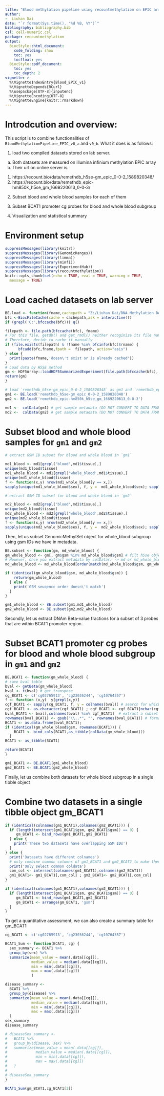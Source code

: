 ```yaml
---
title: "Blood methylation pipeline using recountmethylation on EPIC array - V1"
author:
-  Liuhan Dai
date: "`r format(Sys.time(), '%d %B, %Y')`"
bibliography: bibliography.bib
csl: cell-numeric.csl
package: recountmethylation
output:
  BiocStyle::html_document:
    code_folding: show
    toc: yes
    tocfloat: yes
  BiocStyle::pdf_document: 
    toc: yes
    toc_depth: 2
vignette: > 
  %\VignetteIndexEntry{Blood_EPIC_v1}
  %\VignetteDepends{RCurl}
  %\usepackage[UTF-8]{inputenc} 
  %\VignetteEncoding{UTF-8}
  %\VignetteEngine{knitr::rmarkdown}
---
```


# Introdcution and overview: 

This script is to combine functionalities of `BloodMethylationPipeline_EPIC_v0_a` and `v0_b`. What it does is as follows:

1. load two compiled datasets stored on lab server.
  a. Both datasets are measured on illumina infinium methylation EPIC array
  b. Their url on online server is 
  1) https://recount.bio/data/remethdb_h5se-gm_epic_0-0-2_1589820348/
  2) https://recount.bio/data/remethdb_epic-hm850k_h5se_gm_1669220613_0-0-3/

2. Subset blood and whole blood samples for each of them

3. Subset BCAT1 promoter cg probes for blood and whole blood subgroup

4. Visualization and statistical summary

# Environment setup
```r
suppressMessages(library(knitr))
suppressMessages(library(GenomicRanges))
suppressMessages(library(limma))
suppressMessages(library(minfi))
suppressMessages(library(ExperimentHub))
suppressMessages(library(recountmethylation))
knitr::opts_chunk$set(echo = TRUE, eval = TRUE, warning = TRUE, 
  message = TRUE)
```

# Load cached datasets on lab server

```r
BE.load <- function(fname,cachepath = "Z:/Liuhan Dai/DNA Methylation Detection/20230408 figure 6d") {
bfc <-BiocFileCache(cache = cachepath,ask = interactive())
if (grepl('C:',bfccache(bfc))) q()

filepath <- file.path(bfccache(bfc), fname)
# For this file, getdb() and get_rmdl() neither recoginize its file name.
# Therefore, decide to cache it manually
if (file.exists(filepath) & !fname %in% bfcinfo(bfc)$rname) {
      bfcadd(bfc,fname,fpath =  filepath, action="asis")
} else {
  print(paste(fname,'doesn\'t exist or is already cached'))
}
# Load data by H5SE method
gm <- HDF5Array::loadHDF5SummarizedExperiment(file.path(bfccache(bfc), fname))
return(gm)
}

# load `remethdb_h5se-gm_epic_0-0-2_1589820348` as gm1 and `remethdb_epic-hm850k_h5se_gm_1669220613_0-0-3` as gm2
gm1 <- BE.load('remethdb_h5se-gm_epic_0-0-2_1589820348')
gm2 <- BE.load('remethdb_epic-hm850k_h5se_gm_1669220613_0-0-3')

md1 <-  colData(gm1) # get sample metadata (DO NOT CONVERT TO DATA FRAME!!!!! using as.data.frame)
md2 <-  colData(gm2) # get sample metadata (DO NOT CONVERT TO DATA FRAME!!!!! using as.data.frame)
```

# Subset blood and whole blood samples for `gm1` and `gm2`

```r
# extract GSM ID subset for blood and whole blood in `gm1`

md1_blood <- md1[grepl('blood',md1$tissue),]
unique(md1_blood$tissue)
md1_whole_blood <- md1[grepl('whole_blood',md1$tissue),]
unique(md1_whole_blood$tissue)
f <- function(x,y) nrow(md1_whole_blood[y == x,])
sapply(unique(md1_whole_blood$sex), f, y =  md1_whole_blood$sex); sapply(unique(md1_whole_blood$disease), f, y =  md1_whole_blood$disease)
```

```r
# extract GSM ID subset for blood and whole blood in `gm2`

md2_blood <- md2[grepl('blood',md2$tissue),]
unique(md2_blood$tissue)
md2_whole_blood <- md2[grepl('whole_blood',md2$tissue),]
unique(md2_whole_blood$tissue)
f <- function(x,y) nrow(md2_whole_blood[y == x,])
sapply(unique(md2_whole_blood$sex), f, y =  md2_whole_blood$sex); sapply(unique(md2_whole_blood$disease), f, y =  md2_whole_blood$disease)
```


Then, let us subset GenomicMethylSet object for whole_blood subgroup using gsm
IDs we have in metadata.

```r
BE.subset <- function(gm, md_whole_blood) {
gm_whole_blood <- gm[, gm$gsm %in% md_whole_blood$gsm] # filt h5se object. Here gsm and other meta data is in "column"
# However, once you extract metadata by colData() -> md or md_whole_blood where its metadata now is stored in row
md_whole_blood <- md_whole_blood[order(match(md_whole_blood$gsm, gm_whole_blood$gsm)),] # Synchronize order of md_whole_blood and gr_whole_blood by gsm sequence

if (identical(gm_whole_blood$gsm, md_whole_blood$gsm)) {
    return(gm_whole_blood)
  } else {
    print('GSM seuqence order doesn\'t match')
  }
}

gm1_whole_blood <- BE.subset(gm1,md1_whole_blood)
gm2_whole_blood <- BE.subset(gm2,md2_whole_blood)
```

Secondly, let us extract DNAm Beta-value fractions for a subset of 3 probes that
are within BCAT1 promoter region.

# Subset BCAT1 promoter cg probes for blood and whole blood subgroup in `gm1` and `gm2`

```r

BE.BCAT1 <- function(gm_whole_blood) {
# save bval table
bval <- getBeta(gm_whole_blood)
bval <- t(bval) # get transpose
cg_BCAT1 <- c('cg02765913', 'cg23036244', 'cg10764357')
f <- function (x,y)  y[grepl(x,y)]
cgf_BCAT1 <- sapply(cg_BCAT1, f, y = colnames(bval)) # search for which probe for BCAT1 promoter exists in this  dataset
cgf_BCAT1 <- as.character(cgf_BCAT1) ; cgf_BCAT1 <- cgf_BCAT1[nchar(cgf_BCAT1) == 10]
bval_BCAT1 <- bval[,colnames(bval) %in% cgf_BCAT1]  # extract a subset of 3 cg probes that are within BCAT1 promoter region
rownames(bval_BCAT1) <- gsub("\\..*", "", rownames(bval_BCAT1)) # format rownames
BCAT1 <- as.data.frame(bval_BCAT1);
if (identical(gm_whole_blood$gsm, rownames(BCAT1))) {
    BCAT1 <- bind_cols(BCAT1,as_tibble(colData(gm_whole_blood)))
  }
BCAT1 <- as_tibble(BCAT1)

return(BCAT1)
}

gm1_BCAT1 <- BE.BCAT1(gm1_whole_blood) 
gm2_BCAT1 <- BE.BCAT1(gm2_whole_blood)
```

Finally, let us combine both datasets for whole blood subgroup in a single tibble object

# Combine two datasets in a single tibble object gm_BCAT1
```r
if (identical(colnames(gm1_BCAT1),colnames(gm2_BCAT1))) {
  if (length(intersect(gm1_BCAT1$gsm, gm2_BCAT1$gsm)) == 0) {
     gm_BCAT1 <- bind_rows(gm1_BCAT1,gm2_BCAT1)
  } else {
    print('These two datasets have overlapping GSM IDs')
  }
} else {
  print('Datasets have different colnames')
  # only combine common columns of gm1_BCAT1 and gm2_BCAT2 to make them consistent with each other
  print('Only select common coldata')
  com_col <- intersect(colnames(gm1_BCAT1),colnames(gm2_BCAT1))
  gm1_BCAT1<- gm1_BCAT1[,com_col] ; gm2_BCAT1<- gm2_BCAT1[,com_col]
}

if (identical(colnames(gm1_BCAT1),colnames(gm2_BCAT1))) {
  if (length(intersect(gm1_BCAT1$gsm, gm2_BCAT1$gsm)) == 0) {
     gm_BCAT1 <- bind_rows(gm1_BCAT1,gm2_BCAT1)
     gm_BCAT1 <- arrange(gm_BCAT1, 'gsm')
  }
}
```

To get a quantitative assessment, we can also create a summary table for gm_BCAT1

```r
cg_BCAT1 <- c('cg02765913', 'cg23036244', 'cg10764357')

BCAT1_Sum <- function(BCAT1, cg) {
  sex_summary <- BCAT1 %>%
  group_by(sex) %>%
  summarize(mean_value = mean(.data[[cg]]),
            median_value = median(.data[[cg]]),
            min = min(.data[[cg]]),
            max = max(.data[[cg]])
            )

disease_summary <-
  BCAT1 %>%
  group_by(disease) %>%
  summarize(mean_value = mean(.data[[cg]]),
            median_value = median(.data[[cg]]),
            min = min(.data[[cg]]),
            max = max(.data[[cg]])
  )
sex_summary
disease_summary

# diseaseSex_summary <-
#   BCAT1 %>%
#   group_by(disease, sex) %>%
#   summarize(mean_value = mean(.data[[cg]]),
#             median_value = median(.data[[cg]]),
#             min = min(.data[[cg]]),
#             max = max(.data[[cg]])
#   )
# 
# diseaseSex_summary
}

BCAT1_Sum(gm_BCAT1,cg_BCAT1[3])

```
